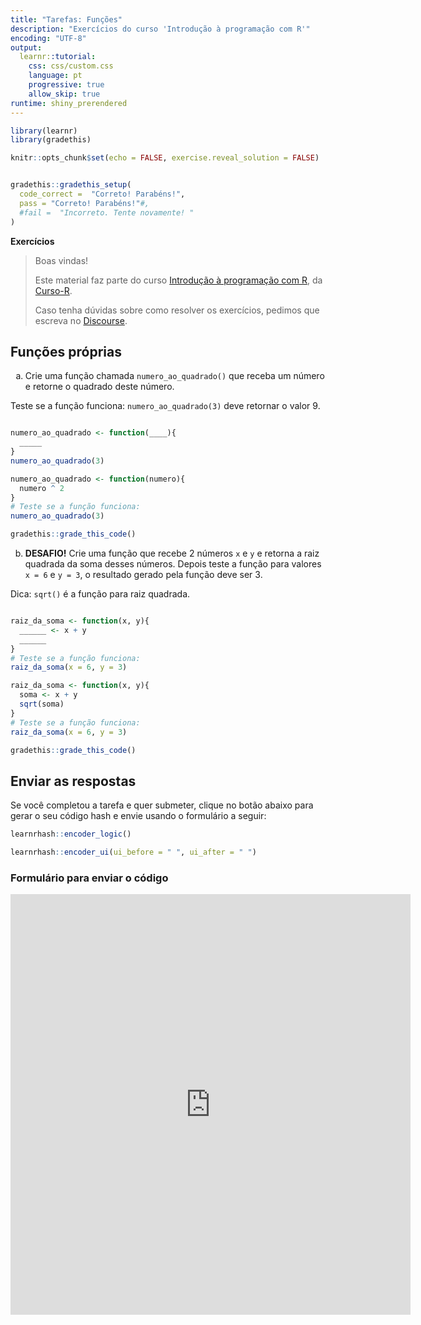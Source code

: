 ```yaml
---
title: "Tarefas: Funções"
description: "Exercícios do curso 'Introdução à programação com R'"
encoding: "UTF-8"
output: 
  learnr::tutorial:
    css: css/custom.css
    language: pt
    progressive: true
    allow_skip: true
runtime: shiny_prerendered
---
```


```r
library(learnr)
library(gradethis)

knitr::opts_chunk$set(echo = FALSE, exercise.reveal_solution = FALSE)


gradethis::gradethis_setup(
  code_correct =  "Correto! Parabéns!",
  pass = "Correto! Parabéns!"#,
  #fail =  "Incorreto. Tente novamente! "
)
```


**Exercícios**

> Boas vindas! 
>
> Este material faz parte do curso [Introdução à programação com R](https://curso-r.com/cursos/intro-programacao/), da [Curso-R](https://www.curso-r.com/).
>
> Caso tenha dúvidas sobre como resolver os exercícios,  pedimos que escreva no [<i class="fab fa-discourse"></i> Discourse](https://discourse.curso-r.com/).




## Funções próprias

a) Crie uma função chamada `numero_ao_quadrado()` que receba um número e retorne o quadrado deste número. 

Teste se a função funciona: `numero_ao_quadrado(3)` deve retornar o valor 9.

```r

```

```r
numero_ao_quadrado <- function(____){
  _____
}
numero_ao_quadrado(3)
```

```r
numero_ao_quadrado <- function(numero){
  numero ^ 2
}
# Teste se a função funciona:
numero_ao_quadrado(3)
```

```r
gradethis::grade_this_code()
```

b) **DESAFIO!** Crie uma função que recebe 2 números `x` e `y` e retorna a raiz quadrada da soma desses números.
Depois teste a função para valores `x = 6` e `y = 3`, o resultado gerado pela função deve ser 3.

Dica: `sqrt()` é a função para raiz quadrada.


```r

```

```r
raiz_da_soma <- function(x, y){
  ______ <- x + y
  ______
}
# Teste se a função funciona:
raiz_da_soma(x = 6, y = 3)
```

```r
raiz_da_soma <- function(x, y){
  soma <- x + y
  sqrt(soma)
}
# Teste se a função funciona:
raiz_da_soma(x = 6, y = 3)
```


```r
gradethis::grade_this_code()
```

## Enviar as respostas

Se você completou a tarefa e quer submeter, clique no botão abaixo para gerar o seu código hash e envie usando o formulário a seguir:

```r
learnrhash::encoder_logic()
```

```r
learnrhash::encoder_ui(ui_before = " ", ui_after = " ")
```

### Formulário para enviar o código

<iframe src="https://docs.google.com/forms/d/e/1FAIpQLSd53h-0iVXI9CyPp0g-yQB0yov6ZcadVISUgMRnsEi5k6BnKA/viewform?embedded=true" width="640" height="673" frameborder="0" marginheight="0" marginwidth="0">Carregando…</iframe>

